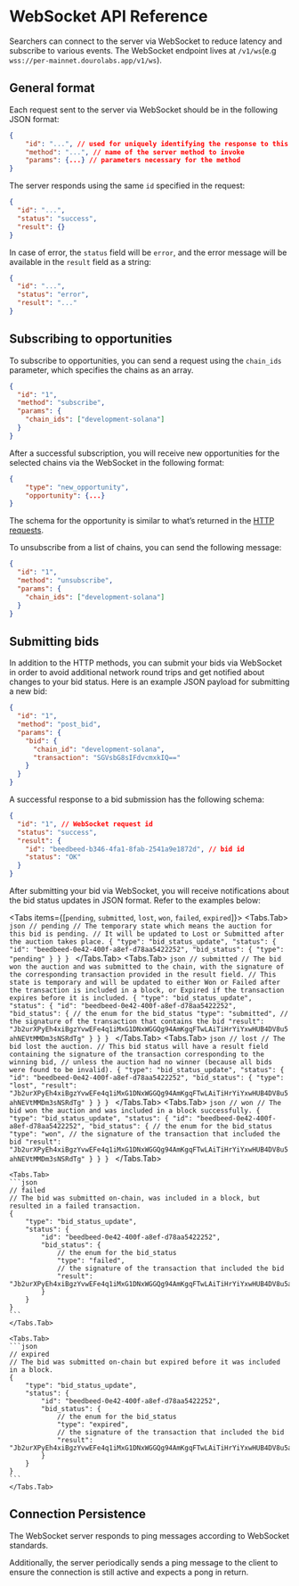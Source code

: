 
# WebSocket API Reference

Searchers can connect to the server via WebSocket to reduce latency and subscribe to various events.
The WebSocket endpoint lives at `/v1/ws`(e.g `wss://per-mainnet.dourolabs.app/v1/ws`).

## General format

Each request sent to the server via WebSocket should be in the following JSON format:

```json copy
{
	"id": "...", // used for uniquely identifying the response to this request
	"method": "...", // name of the server method to invoke
	"params": {...} // parameters necessary for the method
}
```

The server responds using the same `id` specified in the request:

```json
{
  "id": "...",
  "status": "success",
  "result": {}
}
```

In case of error, the `status` field will be `error`, and the error message will be available in the `result` field as a string:

```json
{
  "id": "...",
  "status": "error",
  "result": "..."
}
```

## Subscribing to opportunities

To subscribe to opportunities, you can send a request using the `chain_ids` parameter, which specifies the chains as an array.

```json
{
  "id": "1",
  "method": "subscribe",
  "params": {
    "chain_ids": ["development-solana"]
  }
}
```

After a successful subscription, you will receive new opportunities for the selected chains via the WebSocket in the following format:

```json
{
	"type": "new_opportunity",
	"opportunity": {...}
}
```

The schema for the opportunity is similar to what’s returned in the [HTTP requests](https://per-mainnet.dourolabs.app/docs#tag/opportunity/operation/get_opportunities).

To unsubscribe from a list of chains, you can send the following message:

```json copy
{
  "id": "1",
  "method": "unsubscribe",
  "params": {
    "chain_ids": ["development-solana"]
  }
}
```

## Submitting bids

In addition to the HTTP methods, you can submit your bids via WebSocket in order to avoid additional network round trips and get notified about changes to your bid status.
Here is an example JSON payload for submitting a new bid:

```json copy
{
  "id": "1",
  "method": "post_bid",
  "params": {
    "bid": {
      "chain_id": "development-solana",
      "transaction": "SGVsbG8sIFdvcmxkIQ=="
    }
  }
}
```

A successful response to a bid submission has the following schema:

```json
{
  "id": "1", // WebSocket request id
  "status": "success",
  "result": {
    "id": "beedbeed-b346-4fa1-8fab-2541a9e1872d", // bid id
    "status": "OK"
  }
}
```

After submitting your bid via WebSocket, you will receive notifications about the bid status updates in JSON format.
Refer to the examples below:

<Tabs items={[`pending`, `submitted`, `lost`, `won`, `failed`, `expired`]}>
	<Tabs.Tab>
	```json
	// pending
	// The temporary state which means the auction for this bid is pending.
	// It will be updated to Lost or Submitted after the auction takes place.
	{
		"type": "bid_status_update",
		"status": {
			"id": "beedbeed-0e42-400f-a8ef-d78aa5422252",
			"bid_status": {
				"type": "pending"
			}
		}
	}
	```
	</Tabs.Tab>
	<Tabs.Tab>
	```json
	// submitted
	// The bid won the auction and was submitted to the chain, with the signature of the corresponding transaction provided in the result field.
	// This state is temporary and will be updated to either Won or Failed after the transaction is included in a block, or Expired if the transaction expires before it is included.
	{
		"type": "bid_status_update",
		"status": {
			"id": "beedbeed-0e42-400f-a8ef-d78aa5422252",
			"bid_status": {
				// the enum for the bid_status
				"type": "submitted",
				// the signature of the transaction that contains the bid
				"result": "Jb2urXPyEh4xiBgzYvwEFe4q1iMxG1DNxWGGQg94AmKgqFTwLAiTiHrYiYxwHUB4DV8u5ahNEVtMMDm3sNSRdTg"
			}
		}
	}
	```
	</Tabs.Tab>
	<Tabs.Tab>
	```json
	// lost
	// The bid lost the auction.
	// This bid status will have a result field containing the signature of the transaction corresponding to the winning bid,
	// unless the auction had no winner (because all bids were found to be invalid).
	{
		"type": "bid_status_update",
		"status": {
			"id": "beedbeed-0e42-400f-a8ef-d78aa5422252",
			"bid_status": {
				"type": "lost",
				"result": "Jb2urXPyEh4xiBgzYvwEFe4q1iMxG1DNxWGGQg94AmKgqFTwLAiTiHrYiYxwHUB4DV8u5ahNEVtMMDm3sNSRdTg"
			}
		}
	}
	```
	</Tabs.Tab>
	<Tabs.Tab>
	```json
	// won
	// The bid won the auction and was included in a block successfully.
	{
		"type": "bid_status_update",
		"status": {
			"id": "beedbeed-0e42-400f-a8ef-d78aa5422252",
			"bid_status": {
				// the enum for the bid_status
				"type": "won",
				// the signature of the transaction that included the bid
				"result": "Jb2urXPyEh4xiBgzYvwEFe4q1iMxG1DNxWGGQg94AmKgqFTwLAiTiHrYiYxwHUB4DV8u5ahNEVtMMDm3sNSRdTg"
			}
		}
	}
	```
	</Tabs.Tab>

    <Tabs.Tab>
    ```json
    // failed
    // The bid was submitted on-chain, was included in a block, but resulted in a failed transaction.
    {
    	"type": "bid_status_update",
    	"status": {
    		"id": "beedbeed-0e42-400f-a8ef-d78aa5422252",
    		"bid_status": {
    			// the enum for the bid_status
    			"type": "failed",
    			// the signature of the transaction that included the bid
    			"result": "Jb2urXPyEh4xiBgzYvwEFe4q1iMxG1DNxWGGQg94AmKgqFTwLAiTiHrYiYxwHUB4DV8u5ahNEVtMMDm3sNSRdTg"
    		}
    	}
    }
    ```
    </Tabs.Tab>

    <Tabs.Tab>
    ```json
    // expired
    // The bid was submitted on-chain but expired before it was included in a block.
    {
    	"type": "bid_status_update",
    	"status": {
    		"id": "beedbeed-0e42-400f-a8ef-d78aa5422252",
    		"bid_status": {
    			// the enum for the bid_status
    			"type": "expired",
    			// the signature of the transaction that included the bid
    			"result": "Jb2urXPyEh4xiBgzYvwEFe4q1iMxG1DNxWGGQg94AmKgqFTwLAiTiHrYiYxwHUB4DV8u5ahNEVtMMDm3sNSRdTg",
    		}
    	}
    }
    ```
    </Tabs.Tab>

</Tabs>

## Connection Persistence

The WebSocket server responds to ping messages according to WebSocket standards.

Additionally, the server periodically sends a ping message to the client to ensure the connection is still active and expects a pong in return.
